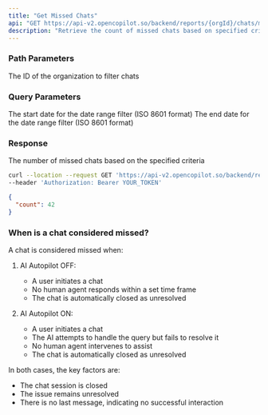 ```yaml
---
title: "Get Missed Chats"
api: "GET https://api-v2.opencopilot.so/backend/reports/{orgId}/chats/missed"
description: "Retrieve the count of missed chats based on specified criteria"
---
```


### Path Parameters

<ParamField path="orgId" type="string" required>
  The ID of the organization to filter chats
</ParamField>

### Query Parameters

<ParamField query="startDate" type="string" format="date-time">
  The start date for the date range filter (ISO 8601 format)
</ParamField>

<ParamField query="endDate" type="string" format="date-time">
  The end date for the date range filter (ISO 8601 format)
</ParamField>

### Response

<ResponseField name="count" type="number">
  The number of missed chats based on the specified criteria
</ResponseField>

<RequestExample>

```bash Example Request
curl --location --request GET 'https://api-v2.opencopilot.so/backend/reports/chats/missed?startDate=2023-01-01T00:00:00Z&endDate=2023-12-31T23:59:59Z' \
--header 'Authorization: Bearer YOUR_TOKEN'
```

</RequestExample>

<ResponseExample>

```json Response
{
  "count": 42
}
```

</ResponseExample>

### When is a chat considered missed?

A chat is considered missed when:

1. AI Autopilot OFF:
   - A user initiates a chat
   - No human agent responds within a set time frame
   - The chat is automatically closed as unresolved

2. AI Autopilot ON:
   - A user initiates a chat
   - The AI attempts to handle the query but fails to resolve it
   - No human agent intervenes to assist
   - The chat is automatically closed as unresolved

In both cases, the key factors are:
- The chat session is closed
- The issue remains unresolved
- There is no last message, indicating no successful interaction
